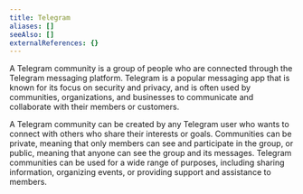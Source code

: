 ```yaml
---
title: Telegram
aliases: []
seeAlso: []
externalReferences: {}
---
```




A Telegram community is a group of people who are connected through the Telegram messaging platform. Telegram is a popular messaging app that is known for its focus on security and privacy, and is often used by communities, organizations, and businesses to communicate and collaborate with their members or customers.&#x20;

A Telegram community can be created by any Telegram user who wants to connect with others who share their interests or goals. Communities can be private, meaning that only members can see and participate in the group, or public, meaning that anyone can see the group and its messages. Telegram communities can be used for a wide range of purposes, including sharing information, organizing events, or providing support and assistance to members.
